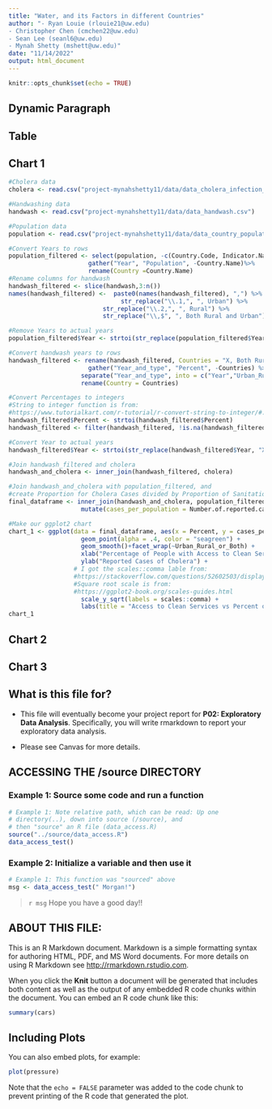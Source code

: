 ```yaml
---
title: "Water, and its Factors in different Countries"
author: "- Ryan Louie (rlouie21@uw.edu)
- Christopher Chen (cmchen22@uw.edu)
- Sean Lee (seanl6@uw.edu)
- Mynah Shetty (mshett@uw.edu)"
date: "11/14/2022"
output: html_document
---
```


```r
knitr::opts_chunk$set(echo = TRUE)
```

## Dynamic Paragraph

## Table


## Chart 1
```r
#Cholera data
cholera <- read.csv("project-mynahshetty11/data/data_cholera_infection_rate.csv")

#Handwashing data
handwash <- read.csv("project-mynahshetty11/data/data_handwash.csv")

#Population data
population <- read.csv("project-mynahshetty11/data/data_country_population.csv")

#Convert Years to rows
population_filtered <- select(population, -c(Country.Code, Indicator.Name, Indicator.Code)) %>%
                      gather("Year", "Population", -Country.Name)%>%
                      rename(Country =Country.Name)
#Rename columns for handwash
handwash_filtered <- slice(handwash,3:n())
names(handwash_filtered) <-  paste0(names(handwash_filtered), ",") %>%
                               str_replace("\\.1,", ", Urban") %>%
                          str_replace("\\.2,", ", Rural") %>%
                          str_replace("\\,$", ", Both Rural and Urban")

#Remove Years to actual years
population_filtered$Year <- strtoi(str_replace(population_filtered$Year, "X", ""))

#Convert handwash years to rows
handwash_filtered <- rename(handwash_filtered, Countries = "X, Both Rural and Urban") %>%
                      gather("Year_and_type", "Percent", -Countries) %>%
                    separate("Year_and_type", into = c("Year","Urban_Rural_or_Both"), sep = ", ")%>%
                    rename(Country = Countries)

#Convert Percentages to integers
#String to integer function is from:
#https://www.tutorialkart.com/r-tutorial/r-convert-string-to-integer/#:~:text=To%20convert%20String%20to%20Integer%20in%20R%20programming%2C%20call%20strtoi,respect%20to%20the%20specified%20base.
handwash_filtered$Percent <- strtoi(handwash_filtered$Percent)
handwash_filtered <- filter(handwash_filtered, !is.na(handwash_filtered$Percent))

#Convert Year to actual years
handwash_filtered$Year <- strtoi(str_replace(handwash_filtered$Year, "X", ""))

#Join handwash_filtered and cholera
handwash_and_cholera <- inner_join(handwash_filtered, cholera)

#Join handwash_and_cholera with population_filtered, and
#create Proportion for Cholera Cases divided by Proportion of Sanitation
final_dataframe <- inner_join(handwash_and_cholera, population_filtered) %>%
                    mutate(cases_per_population = Number.of.reported.cases.of.cholera / Population * 100)

#Make our ggplot2 chart
chart_1 <- ggplot(data = final_dataframe, aes(x = Percent, y = cases_per_population)) +
                    geom_point(alpha = .4, color = "seagreen") +
                    geom_smooth()+facet_wrap(~Urban_Rural_or_Both) +
                    xlab("Percentage of People with Access to Clean Services") +
                    ylab("Reported Cases of Cholera") +
                  # I got the scales::comma lable from:
                  #https://stackoverflow.com/questions/52602503/display-an-axis-value-in-millions-in-ggplot
                  #Square root scale is from:
                  #https://ggplot2-book.org/scales-guides.html
                    scale_y_sqrt(labels = scales::comma) +
                    labs(title = "Access to Clean Services vs Percent of Reported Cases of Cholera per Country Population")
chart_1

```
## Chart 2

## Chart 3


## What is this file for?

* This file will eventually become your project report for **P02: Exploratory Data Analysis**. Specifically, you will write rmarkdown to report your exploratory data analysis.

* Please see Canvas for more details.

## ACCESSING THE /source DIRECTORY
### Example 1: Source some code and run a function
```r
# Example 1: Note relative path, which can be read: Up one
# directory(..), down into source (/source), and
# then "source" an R file (data_access.R)
source("../source/data_access.R")
data_access_test()
```

### Example 2: Initialize a variable and then use it
```r
# Example 1: This function was "sourced" above
msg <- data_access_test(" Morgan!")
```

> `r msg` Hope you have a good day!!

## ABOUT THIS FILE:

This is an R Markdown document. Markdown is a simple formatting syntax for authoring HTML, PDF, and MS Word documents. For more details on using R Markdown see <http://rmarkdown.rstudio.com>.

When you click the **Knit** button a document will be generated that includes both content as well as the output of any embedded R code chunks within the document. You can embed an R code chunk like this:

```r
summary(cars)
```

## Including Plots

You can also embed plots, for example:

```r
plot(pressure)
```

Note that the `echo = FALSE` parameter was added to the code chunk to prevent printing of the R code that generated the plot.

